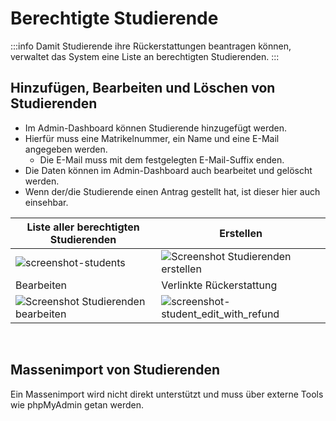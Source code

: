 # Berechtigte Studierende

:::info
Damit Studierende ihre Rückerstattungen beantragen können, verwaltet das System eine Liste an berechtigten Studierenden.
:::

## Hinzufügen, Bearbeiten und Löschen von Studierenden

- Im Admin-Dashboard können Studierende hinzugefügt werden. 
- Hierfür muss eine Matrikelnummer, ein Name und eine E-Mail angegeben werden.
  - Die E-Mail muss mit dem festgelegten E-Mail-Suffix enden.
- Die Daten können im Admin-Dashboard auch bearbeitet und gelöscht werden.
- Wenn der/die Studierende einen Antrag gestellt hat, ist dieser hier auch einsehbar.


| Liste aller berechtigten Studierenden | Erstellen |
|---|---|
| ![screenshot-students](https://user-images.githubusercontent.com/10093858/183737537-861c5c60-2678-4bd8-bf67-0cff356b4a32.png) | ![Screenshot Studierenden erstellen](https://user-images.githubusercontent.com/10093858/183735677-77ec8653-be07-49f2-baec-834c42c2ba03.png) |
| Bearbeiten | Verlinkte Rückerstattung |
| ![Screenshot Studierenden bearbeiten](https://user-images.githubusercontent.com/10093858/183735751-cf988889-4e3e-4627-91cd-8ebb013f3283.png) | ![screenshot-student_edit_with_refund](https://user-images.githubusercontent.com/10093858/183736198-d2fd61c6-66d8-4720-885f-d73f83f77b0b.png) |

<br />

## Massenimport von Studierenden

Ein Massenimport wird nicht direkt unterstützt und muss über externe Tools wie phpMyAdmin getan werden.